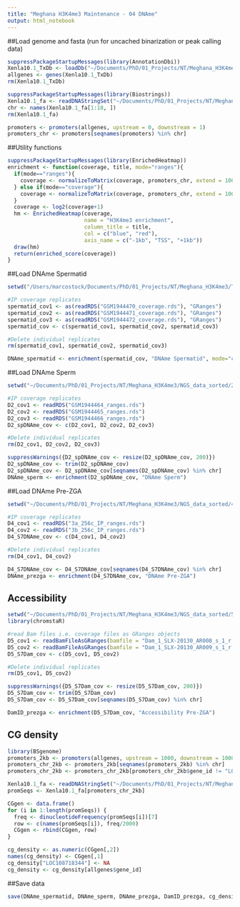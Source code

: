 ```yaml
---
title: "Meghana H3K4me3 Maintenance - 04 DNAme"
output: html_notebook
---
```


##Load genome and fasta (run for uncached binarization or peak calling data)
```r
suppressPackageStartupMessages(library(AnnotationDbi))
Xenla10.1_TxDb <- loadDb("~/Documents/PhD/01_Projects/NT/Meghana_H3K4me3/NGS_data_sorted/Genome_Xl10.1/Xenla10.1.sqlite")
allgenes <- genes(Xenla10.1_TxDb)
rm(Xenla10.1_TxDb)

suppressPackageStartupMessages(library(Biostrings))
Xenla10.1_fa <- readDNAStringSet("~/Documents/PhD/01_Projects/NT/Meghana_H3K4me3/NGS_data_sorted/Genome_Xl10.1/XENLA_10.1_genome.fa", "fasta")
chr <- names(Xenla10.1_fa[1:18, ])
rm(Xenla10.1_fa)

promoters <- promoters(allgenes, upstream = 0, downstream = 1)
promoters_chr <- promoters[seqnames(promoters) %in% chr]
```

##Utility functions
```r
suppressPackageStartupMessages(library(EnrichedHeatmap))
enrichment <- function(coverage, title, mode="ranges"){
  if(mode=="ranges"){
    coverage <- normalizeToMatrix(coverage, promoters_chr, extend = 1000, mean_mode = "coverage")
  } else if(mode=="coverage"){
    coverage <- normalizeToMatrix(coverage, promoters_chr, extend = 1000, mean_mode = "coverage", value_column = "score")
  }
  coverage <- log2(coverage+1)
  hm <- EnrichedHeatmap(coverage, 
                        name = "H3K4me3 enrichment",
                        column_title = title,
                        col = c("blue", "red"),
                        axis_name = c("-1kb", "TSS", "+1kb"))
  draw(hm)
  return(enriched_score(coverage))
}
```

##Load DNAme Spermatid
```r
setwd("/Users/marcostock/Documents/PhD/01_Projects/NT/Meghana_H3K4me3/Tobias data/meghana_mbd")

#IP coverage replicates
spermatid_cov1 <- as(readRDS("GSM1944470_coverage.rds"), "GRanges")
spermatid_cov2 <- as(readRDS("GSM1944471_coverage.rds"), "GRanges")
spermatid_cov3 <- as(readRDS("GSM1944472_coverage.rds"), "GRanges")
spermatid_cov <- c(spermatid_cov1, spermatid_cov2, spermatid_cov3)

#Delete individual replicates
rm(spermatid_cov1, spermatid_cov2, spermatid_cov3)

DNAme_spermatid <- enrichment(spermatid_cov, "DNAme Spermatid", mode="coverage")
```

##Load DNAme Sperm
```r
setwd("~/Documents/PhD/01_Projects/NT/Meghana_H3K4me3/NGS_data_sorted/2_Sperm_DNAme_Teperek_Xl10.1/GSE75164")

#IP coverage replicates
D2_cov1 <- readRDS("GSM1944464_ranges.rds")
D2_cov2 <- readRDS("GSM1944465_ranges.rds")
D2_cov3 <- readRDS("GSM1944466_ranges.rds")
D2_spDNAme_cov <- c(D2_cov1, D2_cov2, D2_cov3)

#Delete individual replicates
rm(D2_cov1, D2_cov2, D2_cov3)

suppressWarnings({D2_spDNAme_cov <- resize(D2_spDNAme_cov, 200)})
D2_spDNAme_cov <- trim(D2_spDNAme_cov)
D2_spDNAme_cov <- D2_spDNAme_cov[seqnames(D2_spDNAme_cov) %in% chr]
DNAme_sperm <- enrichment(D2_spDNAme_cov, "DNAme Sperm")
```

##Load DNAme Pre-ZGA
```r
setwd("~/Documents/PhD/01_Projects/NT/Meghana_H3K4me3/NGS_data_sorted/4_256c_DNAme_own_Xl10.1")

#IP coverage replicates
D4_cov1 <- readRDS("3a_256c_IP_ranges.rds")
D4_cov2 <- readRDS("3b_256c_IP_ranges.rds")
D4_S7DNAme_cov <- c(D4_cov1, D4_cov2)

#Delete individual replicates
rm(D4_cov1, D4_cov2)

D4_S7DNAme_cov <- D4_S7DNAme_cov[seqnames(D4_S7DNAme_cov) %in% chr]
DNAme_prezga <- enrichment(D4_S7DNAme_cov, "DNAme Pre-ZGA")
```

## Accessibility
```r
setwd("~/Documents/PhD/01_Projects/NT/Meghana_H3K4me3/NGS_data_sorted/5_256c_DamID_own_Xl10.1")
library(chromstaR)

#read Bam files i.e. coverage files as GRanges objects
D5_cov1 <- readBamFileAsGRanges(bamfile = "Dam_1_SLX-20130_AR008_s_1_r.sorted.bam", bamindex = "Dam_1_SLX-20130_AR008_s_1_r.sorted.bam.bai")
D5_cov2 <- readBamFileAsGRanges(bamfile = "Dam_1_SLX-20130_AR009_s_1_r.sorted.bam", bamindex = "Dam_1_SLX-20130_AR009_s_1_r.sorted.bam.bai")
D5_S7Dam_cov <- c(D5_cov1, D5_cov2)

#Delete individual replicates
rm(D5_cov1, D5_cov2)

suppressWarnings({D5_S7Dam_cov <- resize(D5_S7Dam_cov, 200)})
D5_S7Dam_cov <- trim(D5_S7Dam_cov)
D5_S7Dam_cov <- D5_S7Dam_cov[seqnames(D5_S7Dam_cov) %in% chr]

DamID_prezga <- enrichment(D5_S7Dam_cov, "Accessibility Pre-ZGA")
```


## CG density
```r
library(BSgenome)
promoters_2kb <- promoters(allgenes, upstream = 1000, downstream = 1000)
promoters_chr_2kb <- promoters_2kb[seqnames(promoters_2kb) %in% chr]
promoters_chr_2kb <- promoters_chr_2kb[promoters_chr_2kb$gene_id != "LOC108718344"]

Xenla10.1_fa <- readDNAStringSet("~/Documents/PhD/01_Projects/NT/Meghana_H3K4me3/NGS_data_sorted/Genome_Xl10.1/XENLA_10.1_genome.fa", "fasta")
promSeqs <- Xenla10.1_fa[promoters_chr_2kb]

CGgen <- data.frame()
for (i in 1:length(promSeqs)) {
  freq <- dinucleotideFrequency(promSeqs[i])[7]
  row <- c(names(promSeqs[i]), freq/2000)
  CGgen <- rbind(CGgen, row)
}

cg_density <- as.numeric(CGgen[,2])
names(cg_density) <- CGgen[,1]
cg_density["LOC108718344"] <- NA
cg_density <- cg_density[allgenes$gene_id]
```



##Save data
```r
save(DNAme_spermatid, DNAme_sperm, DNAme_prezga, DamID_prezga, cg_density, file="epi_data.RData")
```


